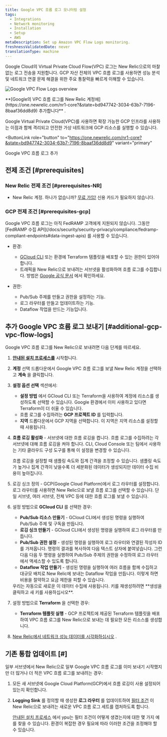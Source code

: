 ```yaml
---
title: Google VPC 흐름 로그 모니터링 설정
tags:
  - Integrations
  - Network monitoring
  - Installation
  - Setup
  - AWS
metaDescription: Set up Amazon VPC Flow Logs monitoring.
freshnessValidatedDate: never
translationType: machine
---
```



Google Cloud의 Virtual Private Cloud Flow(VPC) 로그는 New Relic으로의 마찰 없는 로그 전송을 지원합니다. GCP 자산 전체의 VPC 흐름 로그를 사용하면 성능 분석 및 네트워크 연결 문제 해결을 위한 주요 통찰력을 빠르게 이해할 수 있습니다.

<img
  title="Google VPC Flow Logs overview"
  alt="Google VPC Flow Logs overview"
  src={networkCloudFlowLogsOverview}
/>

<figcaption>
  **[Google의 VPC 흐름 로그를 New Relic 계정에](https://one.newrelic.com/nr1-core?&state=bd947742-3034-63b7-7196-8baaf36dd8d9) 추가합니다** .
</figcaption>

Google Virtual Private Cloud(VPC)를 사용하면 확장 가능한 GCP 인프라를 사용하는 이점과 함께 격리되고 안전한 가상 네트워크에 GCP 리소스를 실행할 수 있습니다.

<ButtonLink
  role="button"
  to="https://one.newrelic.com/nr1-core?&state=bd947742-3034-63b7-7196-8baaf36dd8d9"
  variant="primary"
>
  Google VPC 흐름 로그 추가
</ButtonLink>

## 전제 조건 [#prerequisites]

### New Relic 전제 조건 [#prerequisites-NR]

* New Relic 계정. 하나가 없습니까? [무료 가입!](https://newrelic.com/signup) 신용 카드가 필요하지 않습니다.

### GCP 전제 조건 [#prerequisites-gcp]

<Callout variant="important">
  Google VPC 흐름 로그는 아직 FedRAMP 고객에게 지원되지 않습니다. 그동안 [FedRAMP 수집 API](/docs/security/security-privacy/compliance/fedramp-compliant-endpoints#data-ingest-apis) 를 사용할 수 있습니다.
</Callout>

* 환경:

  * [GCloud CLI](https://cloud.google.com/sdk/docs/install) 또는 환경에 Terraform 템플릿을 배포할 수 있는 권한이 있어야 합니다.
  * 트래픽을 New Relic으로 보내려는 서브넷을 활성화하여 흐름 로그를 수집합니다. 방법은 [Google 공식 문서](https://cloud.google.com/vpc/docs/using-flow-logs#enable-logging-existing) 에서 확인하세요.

* 권한:

  * Pub/Sub 주제를 만들고 권한을 설정하는 기능.
  * 로그 라우터를 만들고 업데이트하는 기능.
  * Dataflow 작업을 만드는 기능입니다.

## 추가 Google VPC 흐름 로그 보내기 [#additional-gcp-vpc-flow-logs]

Google VPC 흐름 로그를 New Relic으로 보내려면 다음 단계를 따르세요.

1. **[안내된 설치 프로세스를](https://one.newrelic.com/nr1-core?&state=bd947742-3034-63b7-7196-8baaf36dd8d9)** 시작합니다.

2. **계정** 선택 드롭다운에서 Google VPC 흐름 로그를 보낼 New Relic 계정을 선택하고 **계속** 을 클릭합니다.

3. **설정 옵션 선택** 섹션에서:

   * **설정 방법** 에서 GCloud CLI 또는 Terraform을 사용하여 계정에 리소스를 생성하도록 선택할 수 있습니다. Google 환경에서 이미 사용하고 있다면 Terraform이 더 쉬울 수 있습니다.
   * 흐름 로그를 수집하려는 **GCP 프로젝트 ID** 를 입력합니다.
   * **지역** 드롭다운에서 GCP 지역을 선택합니다. 이 지역은 지역 리소스를 설정할 때 사용됩니다.

4. **흐름 로깅 활성화** - 서브넷에 대한 흐름 로깅을 켭니다. 흐름 로그를 수집하려는 각 서브넷에 대해 흐름 로깅을 켜야 합니다. CLI, Cloud Console 또는 팀에서 사용하는 기타 클라우드 구성 도구를 통해 이 설정을 변경할 수 있습니다.

   <Callout variant="tip">
     흐름 로깅을 설정할 때 샘플링 속도와 집계 간격을 조정할 수 있습니다. 샘플링 속도가 높거나 집계 간격이 낮을수록 더 세분화된 데이터가 생성되지만 데이터 수집 비용이 높아집니다.
   </Callout>

5. 로깅 싱크 정의 - GCP(Google Cloud Platform)에서 로그 라우터를 설정합니다. 로그 라우터를 사용하면 New Relic으로 보낼 흐름 로그를 선택할 수 있습니다. 단일 서브넷, 여러 서브넷, 전체 VPC 등에 대한 흐름 로그를 보낼 수 있습니다.

6. 설정 방법으로 **GCloud CLI** 를 선택한 경우:

   * **Pub/Sub 리소스 만들기** - GCloud CLI에서 생성된 명령을 실행하여 Pub/Sub 주제 및 구독을 만듭니다.
   * **로깅 싱크 만들기** - GCloud CLI에서 생성된 명령을 실행하여 로그 라우터를 만듭니다.
   * **Pub/Sub 권한 설정** - 생성된 명령을 실행하여 로그 라우터와 연결된 작성자 ID를 가져옵니다. 명령의 결과를 복사하여 다음 텍스트 상자에 붙여넣습니다. 그런 다음 다음 두 명령을 실행하여 Pub/Sub 주제의 권한을 수정하여 로그 라우터에서 액세스할 수 있도록 합니다.
   * **Dataflow 작업 만들기** - 생성된 명령을 실행하여 여러 흐름을 함께 수집하고 대규모 배치로 New Relic에 보내는 Dataflow 작업을 만듭니다. 이렇게 하면 비용을 절약하고 요금 제한을 피할 수 있습니다.

   <Callout variant="tip">
     우리는 자동으로 새로운 <InlinePopover type="licenseKey"/>이 데이터 수집에 사용됩니다. 키를 재생성하려면 **생성을 클릭하고 새 키를 사용하십시오**.
   </Callout>

7. 설정 방법으로 **Terraform** 을 선택한 경우:

   * **Terraform 템플릿 실행** - GCP 프로젝트에 제공된 Terraform 템플릿을 배포하여 VPC 흐름 로그를 New Relic으로 보내는 데 필요한 모든 리소스를 생성합니다.

8. [New Relic에서 네트워크 성능 데이터를 시각화하십시오](/docs/network-performance-monitoring/monitoring-network-data/visualize-network-data) .

## 기존 통합 업데이트 \[#]

일부 서브넷에서 New Relic으로 일부 Google VPC 흐름 로그를 이미 보내기 시작했지만 더 많거나 더 적은 VPC 흐름 로그를 보내려는 경우:

1. 모든 새 서브넷에 Google Cloud Platform(GCP)에서 흐름 로깅이 사용 설정되어 있는지 확인합니다.

2. **Logging Sink** 를 정의할 때 생성한 **로그 라우터** 를 업데이트하여 [필터 조건](https://cloud.google.com/logging/docs/view/logging-query-language) 이 New Relic으로 보내려는 새로운 VPC 흐름 로그 세트를 캡처하도록 합니다.

   <Callout variant="tip">[안내된 설치 프로세스](https://one.newrelic.com/marketplace?duration=1800000&state=00731ead-620f-4a71-b1fa-b4fc6af24fca) 에서 ypu는 필터 조건이 어떻게 생겼는지에 대한 몇 가지 예를 찾을 수 있습니다. 환경이 복잡한 경우 필요에 따라 이러한 조건을 조정해야 할 수 있습니다.</Callout>

<InstallFeedback/>